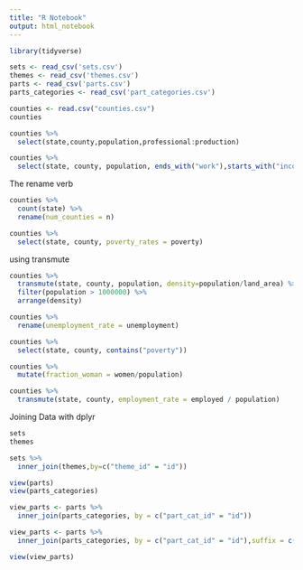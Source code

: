 ```yaml
---
title: "R Notebook"
output: html_notebook
---
```


```r
library(tidyverse)

sets <- read_csv('sets.csv')
themes <- read_csv('themes.csv')
parts <- read_csv('parts.csv')
parts_categories <- read_csv('part_categories.csv')
```

```r
counties <- read.csv("counties.csv")
counties

counties %>%
  select(state,county,population,professional:production)

counties %>%
  select(state, county, population, ends_with("work"),starts_with("income"))
```
The rename verb
```r
counties %>%
  count(state) %>%
  rename(num_counties = n)

counties %>%
  select(state, county, poverty_rates = poverty)
```
using transmute

```r
counties %>%
  transmute(state, county, population, density=population/land_area) %>%
  filter(population > 1000000) %>%
  arrange(density)

```
```r
counties %>%
  rename(unemployment_rate = unemployment)

counties %>%
  select(state, county, contains("poverty"))
```
```r
counties %>%
  mutate(fraction_woman = women/population)

counties %>%
  transmute(state, county, employment_rate = employed / population)
```

Joining Data with dplyr
```r
sets
themes
```
```r
sets %>%
  inner_join(themes,by=c("theme_id" = "id"))
```


```r
view(parts)
view(parts_categories)

view_parts <- parts %>%
  inner_join(parts_categories, by = c("part_cat_id" = "id"))

view_parts <- parts %>%
  inner_join(parts_categories, by = c("part_cat_id" = "id"),suffix = c("_parts","_parts_categories"))

view(view_parts)

```

